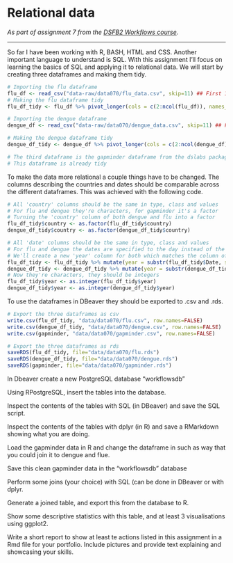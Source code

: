 # Relational data

_As part of assignment 7 from the [DSFB2 Workflows course](https://lesmaterialen.rstudio.hu.nl/workflows-reader/#course-introduction)._

----

So far I have been working with R, BASH, HTML and CSS. Another important language to understand is SQL. With this assignment I'll focus on learning the basics of SQL and applying it to relational data. We will start by creating three dataframes and making them tidy.

```r
# Importing the flu dataframe
flu_df <- read_csv("data-raw/data070/flu_data.csv", skip=11) ## First 11 rows are metadata
# Making the flu dataframe tidy
flu_df_tidy <- flu_df %>% pivot_longer(cols = c(2:ncol(flu_df)), names_to = 'country', values_to = 'cases') %>% na.omit()

# Importing the dengue dataframe
dengue_df <- read_csv("data-raw/data070/dengue_data.csv", skip=11) ## First 11 rows are metadata

# Making the dengue dataframe tidy
dengue_df_tidy <- dengue_df %>% pivot_longer(cols = c(2:ncol(dengue_df)), names_to = 'country', values_to = 'cases') %>% na.omit()

# The third dataframe is the gapminder dataframe from the dslabs package
# This dataframe is already tidy
```

To make the data more relational a couple things have to be changed. The columns describing the countries and dates should be comparable across the different dataframes. This was achieved with the following code.

```r
# All 'country' columns should be the same in type, class and values
# For flu and dengue they're characters, for gapminder it's a factor
# Turning the 'country' column of both dengue and flu into a factor
flu_df_tidy$country <- as.factor(flu_df_tidy$country)
dengue_df_tidy$country <- as.factor(dengue_df_tidy$country)

# All 'date' columns should be the same in type, class and values
# For flu and dengue the dates are specified to the day instead of the year
# We'll create a new 'year' column for both which matches the column of gapminder
flu_df_tidy <- flu_df_tidy %>% mutate(year = substr(flu_df_tidy$Date, start=1, stop=4))
dengue_df_tidy <- dengue_df_tidy %>% mutate(year = substr(dengue_df_tidy$Date, start=1, stop=4))
# Now they're characters, they should be integers
flu_df_tidy$year <- as.integer(flu_df_tidy$year)
dengue_df_tidy$year <- as.integer(dengue_df_tidy$year)
```

To use the dataframes in DBeaver they should be exported to .csv and .rds. 

```r
# Export the three dataframes as csv
write.csv(flu_df_tidy, "data/data070/flu.csv", row.names=FALSE)
write.csv(dengue_df_tidy, "data/data070/dengue.csv", row.names=FALSE)
write.csv(gapminder, "data/data070/gapminder.csv", row.names=FALSE)

# Export the three dataframes as rds
saveRDS(flu_df_tidy, file="data/data070/flu.rds")
saveRDS(dengue_df_tidy, file="data/data070/dengue.rds")
saveRDS(gapminder, file="data/data070/gapminder.rds")
```



In Dbeaver create a new PostgreSQL database “workflowsdb”

Using RPostgreSQL, insert the tables into the database.

Inspect the contents of the tables with SQL (in DBeaver) and save the SQL script.

Inspect the contents of the tables with dplyr (in R) and save a RMarkdown showing what you are doing.

Load the gapminder data in R and change the dataframe in such as way that you could join it to dengue and flue.

Save this clean gapminder data in the “workflowsdb” database

Perform some joins (your choice) with SQL (can be done in DBeaver or with dplyr.

Generate a joined table, and export this from the database to R.

Show some descriptive statistics with this table, and at least 3 visualisations using ggplot2.

Write a short report to show at least te actions listed in this assignment in a Rmd file for your portfolio. Include pictures and provide text explaining and showcasing your skills.